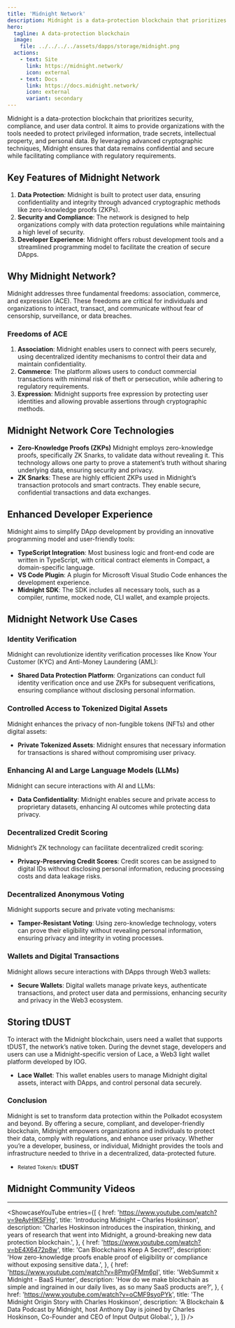 ```yaml
---
title: 'Midnight Network'
description: Midnight is a data-protection blockchain that prioritizes security, compliance, and user data control
hero:
  tagline: A data-protection blockchain
  image: 
    file: ../../../../assets/dapps/storage/midnight.png
  actions:
    - text: Site
      link: https://midnight.network/
      icon: external
    - text: Docs
      link: https://docs.midnight.network/
      icon: external
      variant: secondary
---
```



Midnight is a data-protection blockchain that prioritizes security, compliance, and user data control. It aims to provide organizations with the tools needed to protect privileged information, trade secrets, intellectual property, and personal data. By leveraging advanced cryptographic techniques, Midnight ensures that data remains confidential and secure while facilitating compliance with regulatory requirements.

## Key Features of Midnight Network
1. **Data Protection**: Midnight is built to protect user data, ensuring confidentiality and integrity through advanced cryptographic methods like zero-knowledge proofs (ZKPs).
2. **Security and Compliance**: The network is designed to help organizations comply with data protection regulations while maintaining a high level of security.
3. **Developer Experience**: Midnight offers robust development tools and a streamlined programming model to facilitate the creation of secure DApps.

## Why Midnight Network?
Midnight addresses three fundamental freedoms: association, commerce, and expression (ACE). These freedoms are critical for individuals and organizations to interact, transact, and communicate without fear of censorship, surveillance, or data breaches.

### Freedoms of ACE
1. **Association**: Midnight enables users to connect with peers securely, using decentralized identity mechanisms to control their data and maintain confidentiality.
2. **Commerce**: The platform allows users to conduct commercial transactions with minimal risk of theft or persecution, while adhering to regulatory requirements.
3. **Expression**: Midnight supports free expression by protecting user identities and allowing provable assertions through cryptographic methods.

## Midnight Network Core Technologies
- **Zero-Knowledge Proofs (ZKPs)** Midnight employs zero-knowledge proofs, specifically ZK Snarks, to validate data without revealing it. This technology allows one party to prove a statement’s truth without sharing underlying data, ensuring security and privacy.
- **ZK Snarks**: These are highly efficient ZKPs used in Midnight’s transaction protocols and smart contracts. They enable secure, confidential transactions and data exchanges.

## Enhanced Developer Experience
Midnight aims to simplify DApp development by providing an innovative programming model and user-friendly tools:
- **TypeScript Integration**: Most business logic and front-end code are written in TypeScript, with critical contract elements in Compact, a domain-specific language.
- **VS Code Plugin**: A plugin for Microsoft Visual Studio Code enhances the development experience.
- **Midnight SDK**: The SDK includes all necessary tools, such as a compiler, runtime, mocked node, CLI wallet, and example projects.

## Midnight Network Use Cases
### Identity Verification
Midnight can revolutionize identity verification processes like Know Your Customer (KYC) and Anti-Money Laundering (AML):
- **Shared Data Protection Platform**: Organizations can conduct full identity verification once and use ZKPs for subsequent verifications, ensuring compliance without disclosing personal information.

### Controlled Access to Tokenized Digital Assets
Midnight enhances the privacy of non-fungible tokens (NFTs) and other digital assets:
- **Private Tokenized Assets**: Midnight ensures that necessary information for transactions is shared without compromising user privacy.

### Enhancing AI and Large Language Models (LLMs)
Midnight can secure interactions with AI and LLMs:
- **Data Confidentiality**: Midnight enables secure and private access to proprietary datasets, enhancing AI outcomes while protecting data privacy.

### Decentralized Credit Scoring
Midnight’s ZK technology can facilitate decentralized credit scoring:
- **Privacy-Preserving Credit Scores**: Credit scores can be assigned to digital IDs without disclosing personal information, reducing processing costs and data leakage risks.

### Decentralized Anonymous Voting
Midnight supports secure and private voting mechanisms:
- **Tamper-Resistant Voting**: Using zero-knowledge technology, voters can prove their eligibility without revealing personal information, ensuring privacy and integrity in voting processes.

### Wallets and Digital Transactions
Midnight allows secure interactions with DApps through Web3 wallets:
- **Secure Wallets**: Digital wallets manage private keys, authenticate transactions, and protect user data and permissions, enhancing security and privacy in the Web3 ecosystem.

## Storing tDUST
To interact with the Midnight blockchain, users need a wallet that supports tDUST, the network’s native token. During the devnet stage, developers and users can use a Midnight-specific version of Lace, a Web3 light wallet platform developed by IOG.
- **Lace Wallet**: This wallet enables users to manage Midnight digital assets, interact with DApps, and control personal data securely.

### Conclusion
Midnight is set to transform data protection within the Polkadot ecosystem and beyond. By offering a secure, compliant, and developer-friendly blockchain, Midnight empowers organizations and individuals to protect their data, comply with regulations, and enhance user privacy. Whether you’re a developer, business, or individual, Midnight provides the tools and infrastructure needed to thrive in a decentralized, data-protected future.

- <small>Related Token/s:</small> **tDUST**



## Midnight Community Videos
------------
<ShowcaseYouTube
  entries={[
    {
        href: 'https://www.youtube.com/watch?v=9eAyHlKSFHg',
      title: 'Introducing Midnight – Charles Hoskinson',
      description: 'Charles Hoskinson introduces the inspiration, thinking, and years of research that went into Midnight, a ground-breaking new data protection blockchain.',
    },
        {
        href: 'https://www.youtube.com/watch?v=bE4X6472p8w',
      title: 'Can Blockchains Keep A Secret?',
      description: 'How zero-knowledge proofs enable proof of eligibility or compliance without exposing sensitive data.',
    },
        {
        href: 'https://www.youtube.com/watch?v=8Pmy0FMm6pI',
      title: 'WebSummit x Midnight - BaaS Hunter',
      description: 'How do we make blockchain as simple and ingrained in our daily lives, as so many SaaS products are?',
    },
        {
        href: 'https://www.youtube.com/watch?v=oCMF9syoPYk',
      title: 'The Midnight Origin Story with Charles Hoskinson',
      description: 'A Blockchain & Data Podcast by Midnight, host Anthony Day is joined by Charles Hoskinson, Co-Founder and CEO of Input Output Global.',
    },
  ]} />